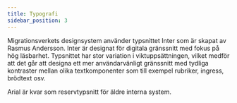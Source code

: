 ```yaml
---
title: Typografi
sidebar_position: 3
---
```


Migrationsverkets designsystem använder typsnittet Inter som är skapat av Rasmus Andersson. 
Inter är designat för digitala gränssnitt med fokus på hög läsbarhet. Typsnittet har stor variation i viktuppsättningen, vilket medför att det går att designa ett mer användarvänligt gränssnitt med tydliga kontraster mellan olika textkomponenter som till exempel rubriker, ingress, brödtext osv.

Arial är kvar som reservtypsnitt för äldre interna system.
